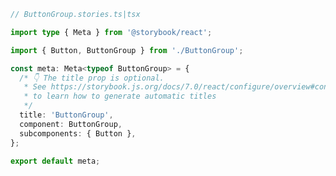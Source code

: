 ```ts
// ButtonGroup.stories.ts|tsx

import type { Meta } from '@storybook/react';

import { Button, ButtonGroup } from './ButtonGroup';

const meta: Meta<typeof ButtonGroup> = {
  /* 👇 The title prop is optional.
   * See https://storybook.js.org/docs/7.0/react/configure/overview#configure-story-loading
   * to learn how to generate automatic titles
   */
  title: 'ButtonGroup',
  component: ButtonGroup,
  subcomponents: { Button },
};

export default meta;
```